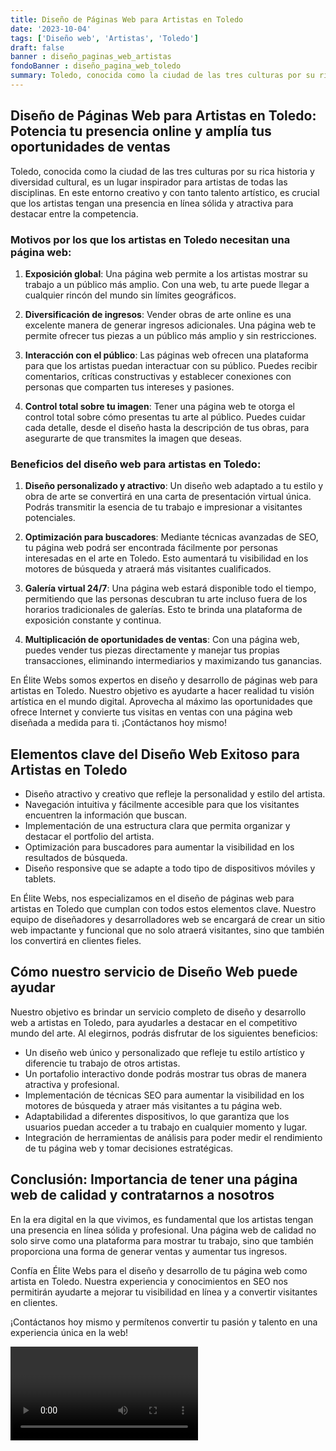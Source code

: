 ```yaml
---
title: Diseño de Páginas Web para Artistas en Toledo
date: '2023-10-04'
tags: ['Diseño web', 'Artistas', 'Toledo']
draft: false
banner : diseño_paginas_web_artistas
fondoBanner : diseño_pagina_web_toledo
summary: Toledo, conocida como la ciudad de las tres culturas por su rica historia y diversidad cultural, es un lugar inspirador para artistas de todas las disciplinas. En este entorno creativo y con tanto talento artístico, es crucial que los artistas tengan una presencia en línea sólida y atractiva para destacar entre la competencia.
---
```


## Diseño de Páginas Web para Artistas en Toledo: Potencia tu presencia online y amplía tus oportunidades de ventas

Toledo, conocida como la ciudad de las tres culturas por su rica historia y diversidad cultural, es un lugar inspirador para artistas de todas las disciplinas. En este entorno creativo y con tanto talento artístico, es crucial que los artistas tengan una presencia en línea sólida y atractiva para destacar entre la competencia.

### Motivos por los que los artistas en Toledo necesitan una página web:

1. **Exposición global**: Una página web permite a los artistas mostrar su trabajo a un público más amplio. Con una web, tu arte puede llegar a cualquier rincón del mundo sin límites geográficos.

2. **Diversificación de ingresos**: Vender obras de arte online es una excelente manera de generar ingresos adicionales. Una página web te permite ofrecer tus piezas a un público más amplio y sin restricciones.

3. **Interacción con el público**: Las páginas web ofrecen una plataforma para que los artistas puedan interactuar con su público. Puedes recibir comentarios, críticas constructivas y establecer conexiones con personas que comparten tus intereses y pasiones.

4. **Control total sobre tu imagen**: Tener una página web te otorga el control total sobre cómo presentas tu arte al público. Puedes cuidar cada detalle, desde el diseño hasta la descripción de tus obras, para asegurarte de que transmites la imagen que deseas.

### Beneficios del diseño web para artistas en Toledo:

1. **Diseño personalizado y atractivo**: Un diseño web adaptado a tu estilo y obra de arte se convertirá en una carta de presentación virtual única. Podrás transmitir la esencia de tu trabajo e impresionar a visitantes potenciales.

2. **Optimización para buscadores**: Mediante técnicas avanzadas de SEO, tu página web podrá ser encontrada fácilmente por personas interesadas en el arte en Toledo. Esto aumentará tu visibilidad en los motores de búsqueda y atraerá más visitantes cualificados.

3. **Galería virtual 24/7**: Una página web estará disponible todo el tiempo, permitiendo que las personas descubran tu arte incluso fuera de los horarios tradicionales de galerías. Esto te brinda una plataforma de exposición constante y continua.

4. **Multiplicación de oportunidades de ventas**: Con una página web, puedes vender tus piezas directamente y manejar tus propias transacciones, eliminando intermediarios y maximizando tus ganancias.

En Élite Webs somos expertos en diseño y desarrollo de páginas web para artistas en Toledo. Nuestro objetivo es ayudarte a hacer realidad tu visión artística en el mundo digital. Aprovecha al máximo las oportunidades que ofrece Internet y convierte tus visitas en ventas con una página web diseñada a medida para ti. ¡Contáctanos hoy mismo!

<GifSeo />

<Cta />

## Elementos clave del Diseño Web Exitoso para Artistas en Toledo

- Diseño atractivo y creativo que refleje la personalidad y estilo del artista.
- Navegación intuitiva y fácilmente accesible para que los visitantes encuentren la información que buscan.
- Implementación de una estructura clara que permita organizar y destacar el portfolio del artista.
- Optimización para buscadores para aumentar la visibilidad en los resultados de búsqueda.
- Diseño responsive que se adapte a todo tipo de dispositivos móviles y tablets.

En Élite Webs, nos especializamos en el diseño de páginas web para artistas en Toledo que cumplan con todos estos elementos clave. Nuestro equipo de diseñadores y desarrolladores web se encargará de crear un sitio web impactante y funcional que no solo atraerá visitantes, sino que también los convertirá en clientes fieles.

## Cómo nuestro servicio de Diseño Web puede ayudar

Nuestro objetivo es brindar un servicio completo de diseño y desarrollo web a artistas en Toledo, para ayudarles a destacar en el competitivo mundo del arte. Al elegirnos, podrás disfrutar de los siguientes beneficios:

- Un diseño web único y personalizado que refleje tu estilo artístico y diferencie tu trabajo de otros artistas.
- Un portafolio interactivo donde podrás mostrar tus obras de manera atractiva y profesional.
- Implementación de técnicas SEO para aumentar la visibilidad en los motores de búsqueda y atraer más visitantes a tu página web.
- Adaptabilidad a diferentes dispositivos, lo que garantiza que los usuarios puedan acceder a tu trabajo en cualquier momento y lugar.
- Integración de herramientas de análisis para poder medir el rendimiento de tu página web y tomar decisiones estratégicas.

## Conclusión: Importancia de tener una página web de calidad y contratarnos a nosotros

En la era digital en la que vivimos, es fundamental que los artistas tengan una presencia en línea sólida y profesional. Una página web de calidad no solo sirve como una plataforma para mostrar tu trabajo, sino que también proporciona una forma de generar ventas y aumentar tus ingresos.

Confía en Élite Webs para el diseño y desarrollo de tu página web como artista en Toledo. Nuestra experiencia y conocimientos en SEO nos permitirán ayudarte a mejorar tu visibilidad en línea y a convertir visitantes en clientes.

¡Contáctanos hoy mismo y permítenos convertir tu pasión y talento en una experiencia única en la web!

<Video />

<CtaBot job='Artistas' city='Toledo'/>

<Gmaps query='Toledo+españa+maps' />
